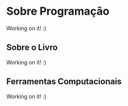 # Sobre Programação {-}

Working on it! :)

## Sobre o Livro {-}

Working on it! :)

## Ferramentas Computacionais {-}

Working on it! :)